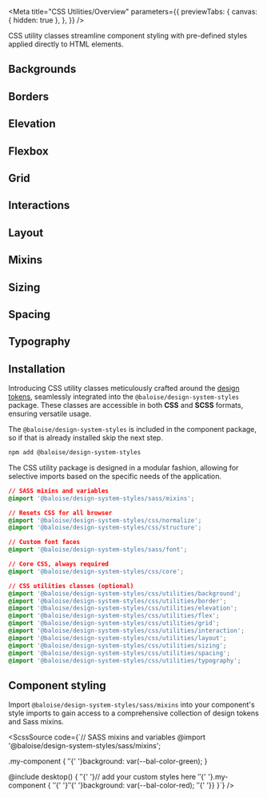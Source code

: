 
<Meta
  title="CSS Utilities/Overview"
  parameters={{
    previewTabs: {
      canvas: { hidden: true },
    },
  }}
/>

<Banner label="CSS Utilities" color="yellow" puzzle />

<Lead>CSS utility classes streamline component styling with pre-defined styles applied directly to HTML elements.</Lead>

## Backgrounds

<GridCards>
  <GridCard
    label="Background Colors"
    pageTitle="CSS Utilities/Background/Background Colors"
    color="yellow"
    description="Select from a range of colors for the background of an element."
  />
</GridCards>

## Borders

<GridCards>
  <GridCard
    label="Border Colors"
    pageTitle="CSS Utilities/Border/Border Colors"
    color="yellow"
    description="Diverse color palettes available for element borders."
  />
  <GridCard
    label="Border Radius"
    pageTitle="CSS Utilities/Border/Border Radius"
    color="yellow"
    description="Defines the radius of an element's corners."
  />
  <GridCard
    label="Border Width"
    pageTitle="CSS Utilities/Border/Border Width"
    color="yellow"
    description="Defines the width of the border."
  />
</GridCards>

## Elevation

<GridCards>
  <GridCard
    label="Opacity"
    pageTitle="CSS Utilities/Elevation/Opacity"
    color="yellow"
    description="Specifies the level of transparency for an element."
  />
  <GridCard
    label="Shadow"
    pageTitle="CSS Utilities/Elevation/Shadow"
    color="yellow"
    description="Determines the box-shadow or text-shadow effect applied to an element."
  />
</GridCards>

## Flexbox

<GridCards>
  <GridCard
    label="Align Content"
    pageTitle="CSS Utilities/Flexbox/Align Content"
    color="yellow"
    description="Determines how flex lines are distributed between and around items."
  />
  <GridCard
    label="Align Items"
    pageTitle="CSS Utilities/Flexbox/Align Items"
    color="yellow"
    description="Specifies alignment along the cross axis."
  />
  <GridCard
    label="Align Self"
    pageTitle="CSS Utilities/Flexbox/Align Self"
    color="yellow"
    description="Specifies the alignment for a specific element along the cross axis."
  />
  <GridCard
    label="Flex Direction"
    pageTitle="CSS Utilities/Flexbox/Flex Direction"
    color="yellow"
    description="Determines the direction of flexible items."
  />
  <GridCard
    label="Flex"
    pageTitle="CSS Utilities/Flexbox/Flex"
    color="yellow"
    description="A shorthand property for setting flex-grow, flex-shrink, and flex-basis simultaneously."
  />
  <GridCard
    label="Gap"
    pageTitle="CSS Utilities/Flexbox/Gap"
    color="yellow"
    description="Specifies the gap size between rows and grid. It is a shorthand for column-gap and row-gap."
  />
  <GridCard
    label="Justify Content"
    pageTitle="CSS Utilities/Flexbox/Justify Content"
    color="yellow"
    description="Specifies alignment along the main axis."
  />
  <GridCard
    label="Flex Wrap"
    pageTitle="CSS Utilities/Flexbox/Flex Wrap"
    color="yellow"
    description="Determines whether flexible items should wrap or not."
  />
</GridCards>

## Grid

<GridCards>
  <GridCard
    label="Grid System"
    pageTitle="CSS Utilities/Grid/Grid System"
    color="yellow"
    description="Determines how flex lines are distributed between and around items."
  />
</GridCards>

## Interactions

<GridCards>
  <GridCard
    label="Cursor"
    pageTitle="CSS Utilities/Interactions/Cursor"
    color="yellow"
    description="Defines the appearance of the mouse cursor when positioned over an element."
  />
  <GridCard
    label="User Select"
    pageTitle="CSS Utilities/Interactions/User Select"
    color="yellow"
    description="Manages the ability of the user to highlight and select text."
  />
</GridCards>

## Layout

<GridCards>
  <GridCard
    label="Container"
    pageTitle="CSS Utilities/Layout/Container"
    color="yellow"
    description="A straightforward container for horizontally centering your content."
  />
  <GridCard
    label="Display"
    pageTitle="CSS Utilities/Layout/Display"
    color="yellow"
    description="Specifies the display behavior of an element on a page."
  />
</GridCards>

## Mixins

<GridCards>
  <GridCard
    label="Breakpoints"
    pageTitle="CSS Utilities/Mixins/Breakpoints"
    color="yellow"
    description="To create a responsive layout you can either structure your app with the Sass mixins."
  />
</GridCards>

## Sizing

<GridCards>
  <GridCard
    label="Max Height"
    pageTitle="CSS Utilities/Sizing/Max Height"
    color="yellow"
    description="Defines the max height of an element."
  />
  <GridCard
    label="Min Height"
    pageTitle="CSS Utilities/Sizing/Min Height"
    color="yellow"
    description="Defines the min height of an element."
  />
  <GridCard
    label="Height"
    pageTitle="CSS Utilities/Sizing/Height"
    color="yellow"
    description="Defines the height of an element."
  />
  <GridCard
    label="Max Width"
    pageTitle="CSS Utilities/Sizing/Max Width"
    color="yellow"
    description="Defines the max width of an element."
  />
  <GridCard
    label="Min Width"
    pageTitle="CSS Utilities/Sizing/Min Width"
    color="yellow"
    description="Defines the min width of an element."
  />
  <GridCard
    label="Width"
    pageTitle="CSS Utilities/Sizing/Width"
    color="yellow"
    description="Defines the width of an element."
  />
</GridCards>

## Spacing

<GridCards>
  <GridCard
    label="Margin"
    pageTitle="CSS Utilities/Spacing/Margin"
    color="yellow"
    description="Determines the space around an element."
  />
  <GridCard
    label="Padding"
    pageTitle="CSS Utilities/Spacing/Padding"
    color="yellow"
    description="Determines the space between the content and its border."
  />
</GridCards>

## Typography

<GridCards>
  <GridCard
    label="Text Colors"
    pageTitle="CSS Utilities/Typography/Text Colors"
    color="yellow"
    description="Diverse color palettes available for the text of an element."
  />
  <GridCard
    label="Font Family"
    pageTitle="CSS Utilities/Typography/Font Family"
    color="yellow"
    description="Specifies font family for headings and paragraphs."
  />
  <GridCard
    label="Font Size"
    pageTitle="CSS Utilities/Typography/Font Size"
    color="yellow"
    description="Specifies the font size of an element."
  />
  <GridCard
    label="Text Align"
    pageTitle="CSS Utilities/Typography/Text Align"
    color="yellow"
    description="Determines the alignment of text within an element."
  />
  <GridCard
    label="Text Transform"
    pageTitle="CSS Utilities/Typography/Text Transform"
    color="yellow"
    description="Determines the transformation applied to text within an element."
  />
  <GridCard
    label="Font Weight"
    pageTitle="CSS Utilities/Typography/Font Weight"
    color="yellow"
    description="Defines the font weight of an element."
  />
  <GridCard
    label="White Space"
    pageTitle="CSS Utilities/Typography/White Space"
    color="yellow"
    description="Determines if a word should wrap based on white space or not."
  />
</GridCards>

## Installation

Introducing CSS utility classes meticulously crafted around the [design tokens](?path=/docs/foundation-design-tokens--documentation),
seamlessly integrated into the `@baloise/design-system-styles` package. These classes are accessible in
both **CSS** and **SCSS** formats, ensuring versatile usage.

The `@baloise/design-system-styles` is included in the component package, so if that is already installed skip the next step.

```bash
npm add @baloise/design-system-styles
```

The CSS utility package is designed in a modular fashion, allowing for selective imports based on the specific needs of the application.

```css
// SASS mixins and variables
@import '@baloise/design-system-styles/sass/mixins';

// Resets CSS for all browser
@import '@baloise/design-system-styles/css/normalize';
@import '@baloise/design-system-styles/css/structure';

// Custom font faces
@import '@baloise/design-system-styles/sass/font';

// Core CSS, always required
@import '@baloise/design-system-styles/css/core';

// CSS utilities classes (optional)
@import '@baloise/design-system-styles/css/utilities/background';
@import '@baloise/design-system-styles/css/utilities/border';
@import '@baloise/design-system-styles/css/utilities/elevation';
@import '@baloise/design-system-styles/css/utilities/flex';
@import '@baloise/design-system-styles/css/utilities/grid';
@import '@baloise/design-system-styles/css/utilities/interaction';
@import '@baloise/design-system-styles/css/utilities/layout';
@import '@baloise/design-system-styles/css/utilities/sizing';
@import '@baloise/design-system-styles/css/utilities/spacing';
@import '@baloise/design-system-styles/css/utilities/typography';
```

## Component styling

Import `@baloise/design-system-styles/sass/mixins` into your component's style imports to gain access to a comprehensive collection of design tokens and Sass mixins.

<ScssSource code={`// SASS mixins and variables
@import '@baloise/design-system-styles/sass/mixins';

.my-component {
${' '}${' '}background: var(--bal-color-green);
}

@include desktop() {
${' '}${' '}// add your custom styles here
${' '}${' '}.my-component {
${' '}${' '}${' '}${' '}background: var(--bal-color-red);
${' '}${' '}}
}`} />

<Footer />
